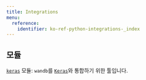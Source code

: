 ---
title: Integrations
menu:
  reference:
    identifier: ko-ref-python-integrations-_index
---

## 모듈

[`keras`](./keras) 모듈: `wandb`를 [`Keras`](https://keras.io/)와 통합하기 위한 툴입니다.
